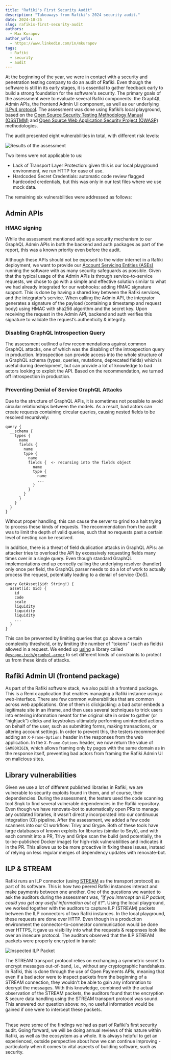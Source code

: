 ```yaml
---
title: "Rafiki's First Security Audit"
description: "Takeaways from Rafiki's 2024 security audit."
date: 2024-10-25
slug: rafikis-first-security-audit
authors:
  - Max Kurapov
author_urls:
  - https://www.linkedin.com/in/mkurapov
tags:
  - Rafiki
  - security
  - audit
---
```


At the beginning of the year, we were in contact with a security and penetration testing company to do an audit of Rafiki. Even though the software is still in its early stages, it is essential to gather feedback early to build a strong foundation for the software's security. The primary goals of the assessment were to evaluate several Rafiki components: the GraphQL Admin APIs, the frontend Admin UI component, as well as our underlying [ILPv4 protocol](https://interledger.org/developers/get-started/). The assessment was done using Rafiki’s local playground, based on the [Open Source Security Testing Methodology Manual (OSSTMM)](https://www.isecom.org/research.html) and [Open Source Web Application Security Project (OWASP)](https://owasp.org/) methodologies.

The audit presented eight vulnerabilities in total, with different risk levels:

![Results of the assessment](/developers/img/blog/2024-10-25/results.png)

Two items were not applicable to us:

- Lack of Transport Layer Protection: given this is our local playground environment, we run HTTP for ease of use.
- Hardcoded Secret Credentials: automatic code review flagged hardcoded credentials, but this was only in our test files where we use mock data.

The remaining six vulnerabilities were addressed as follows:

## Admin APIs

### HMAC signing

While the assessment mentioned adding a security mechanism to our GraphQL Admin APIs in both the backend and auth packages as part of the report, this was a known priority even before the audit.

Although these APIs should not be exposed to the wider internet in a Rafiki deployment, we want to provide our [Account Servicing Entities (ASEs)](https://rafiki.dev/overview/overview/#more-about-account-servicing-entities) running the software with as many security safeguards as possible. Given that the typical usage of the Admin APIs is through service-to-service requests, we chose to go with a simple and effective solution similar to what we had already integrated for our webhooks: adding HMAC signature support. This is done by having a shared key between the Rafiki services, and the integrator’s service. When calling the Admin API, the integrator generates a signature of the payload (containing a timestamp and request body) using HMAC with sha256 algorithm and the secret key. Upon receiving the request in the Admin API, backend and auth verifies this signature to validate the request’s authenticity & integrity.

### Disabling GraphQL Introspection Query

The assessment outlined a few recommendations against common GraphQL attacks, one of which was the disabling of the introspection query in production. Introspection can provide access into the whole structure of a GraphQL schema (types, queries, mutations, deprecated fields) which is useful during development, but can provide a lot of knowledge to bad actors looking to exploit the API. Based on the recommendation, we turned off introspection in production.

### Preventing Denial of Service GraphQL Attacks

Due to the structure of GraphQL APIs, it is sometimes not possible to avoid circular relationships between the models. As a result, bad actors can create requests containing circular queries, causing nested fields to be resolved recursively:

```gql
query {
  __schema {
    types {
      name
      fields {
        name
        type {
          name
          fields {  <- recursing into the fields object
            name
            type {
              name
              ...
            }
          }
        }
      }
    }
  }
}
```

Without proper handling, this can cause the server to grind to a halt trying to process these kinds of requests. The recommendation from the audit was to limit the depth of valid queries, such that no requests past a certain level of nesting can be resolved.

In addition, there is a threat of field duplication attacks in GraphQL APIs: an attacker tries to overload the API by excessively requesting fields many times over in a single query. Even though standard GraphQL implementations end up correctly calling the underlying resolver (handler) only once per field, the GraphQL parser needs to do a lot of work to actually process the request, potentially leading to a denial of service (DoS).

```gql
query GetAsset($id: String!) {
  asset(id: $id) {
    id
    code
    scale
    liquidity
    liquidity
    liquidity
    ...
  }
}
```

This can be prevented by limiting queries that go above a certain complexity threshold, or by limiting the number of "tokens" (such as fields) allowed in a request.
We ended up [using](https://github.com/interledger/rafiki/pull/2537) a library called [`@escape.tech/graphql-armor`](https://escape.tech/graphql-armor/docs/getting-started/) to set different kinds of constraints to protect us from these kinds of attacks.

## Rafiki Admin UI (frontend package)

As part of the Rafiki software stack, we also publish a frontend package. This is a Remix application that enables managing a Rafiki instance using a web-interface. There are few common vulnerabilities that are common across web applications. One of them is clickjacking: a bad actor embeds a legitimate site in an iframe, and then uses several techniques to trick users into entering information meant for the original site in order to gather (or "highjack") clicks and keystrokes ultimately performing unintended actions on behalf of the user, such as submitting forms, making transactions, or altering account settings. In order to prevent this, the testers recommended adding an `X-Frame-Options` header in the responses from the web application. In the `X-Frame-Options` header, we now return the value of `SAMEORIGIN`, which allows framing only by pages with the same domain as in the response itself, preventing bad actors from framing the Rafiki Admin UI on malicious sites.

## Library vulnerabilities

Given we use a lot of different published libraries in Rafiki, we are vulnerable to security exploits found in them, and of course, their dependencies. During the assessment, the testers used the code scanning tool Snyk to find several vulnerable dependencies in the Rafiki repository. Even though we have renovate-bot to automatically open PRs to manage any outdated libraries, it wasn’t directly incorporated into our continuous integration (CI) pipeline. After the assessment, we added a few code scanners into our CI workflow: Trivy and Grype. Both of these tools have large databases of known exploits for libraries (similar to Snyk), and with each commit into a PR, Trivy and Gripe scan the build (and potentially, the to-be-published Docker image) for high-risk vulnerabilities and indicates it in the PR. This allows us to be more proactive in fixing these issues, instead of relying on less regular merges of dependency updates with renovate-bot.

## ILP & STREAM

Rafiki runs an ILP connector (using [STREAM](https://interledger.org/developers/rfcs/stream-protocol/) as the transport protocol) as part of its software. This is how two peered Rafiki instances interact and make payments between one another.
One of the questions we wanted to ask the auditors during the assessment was, _"if you intercept an ILP packet, could you get any useful information out of it?"_. Using the local playground, we worked together with the auditors to capture ILP (STREAM) packets between the ILP connectors of two Rafiki instances. In the local playground, these requests are done over HTTP. Even though in a production environment the connector-to-connector communication would be done over HTTPS, it gave us visibility into what the requests & responses look like over an insecure protocol. The auditors observed that the ILP STREAM packets were properly encrypted in transit:

![Inspected ILP Packet](/developers/img/blog/2024-10-25/packet.png)

The STREAM transport protocol relies on exchanging a symmetric secret to encrypt messages out-of-band, i.e., without any cryptographic handshakes. In Rafiki, this is done through the use of Open Payments APIs, meaning that even if a bad actor were to inspect packets from the beginning of a STREAM connection, they wouldn't be able to gain any information to decrypt the messages. With this knowledge, combined with the actual observation of the STREAM packets, the auditors found that the encryption & secure data handling using the STREAM transport protocol was sound. This answered our question above: no, no useful information would be gained if one were to intercept these packets.

<br />
These were some of the findings we had as part of Rafiki's first security audit. Going forward, we will be doing annual reviews
of this nature within Rafiki, as well as the ecosystem as a whole. It is always helpful to get an experienced, outside perspective
about how we can continue improving - particularly when it comes to vital aspects of building software, such as security.
